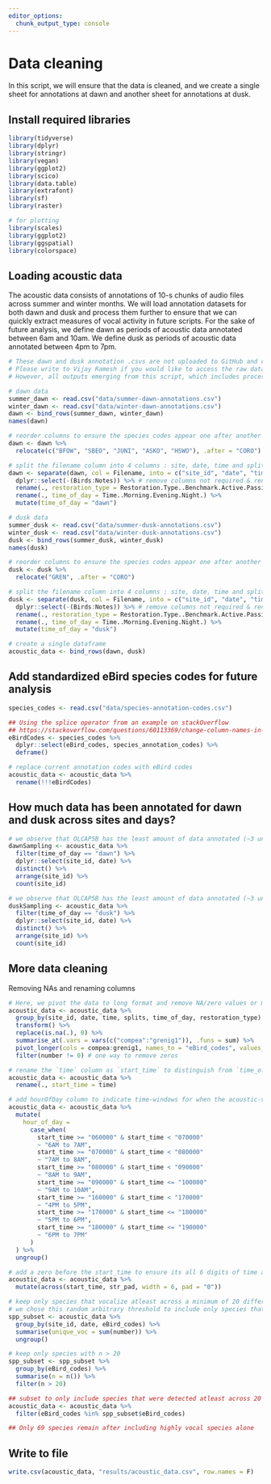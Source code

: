 ```yaml
---
editor_options: 
  chunk_output_type: console
---
```


# Data cleaning  

In this script, we will ensure that the data is cleaned, and we create a single sheet for annotations at dawn and another sheet for annotations at dusk.  

## Install required libraries  

```r
library(tidyverse)
library(dplyr)
library(stringr)
library(vegan)
library(ggplot2)
library(scico)
library(data.table)
library(extrafont)
library(sf)
library(raster)

# for plotting
library(scales)
library(ggplot2)
library(ggspatial)
library(colorspace)
```

## Loading acoustic data  

The acoustic data consists of annotations of 10-s chunks of audio files across summer and winter months. We will load annotation datasets for both dawn and dusk and process them further to ensure that we can quickly extract measures of vocal activity in future scripts. For the sake of future analysis, we define dawn as periods of acoustic data annotated between 6am and 10am. We define dusk as periods of acoustic data annotated between 4pm to 7pm.    

```r
# These dawn and dusk annotation .csvs are not uploaded to GitHub and can be provided upon request
# Please write to Vijay Ramesh if you would like to access the raw data - vr292@cornell.edu)
# However, all outputs emerging from this script, which includes processed annotations are public and can be used for analysis

# dawn data
summer_dawn <- read.csv("data/summer-dawn-annotations.csv")
winter_dawn <- read.csv("data/winter-dawn-annotations.csv")
dawn <- bind_rows(summer_dawn, winter_dawn)
names(dawn)

# reorder columns to ensure the species codes appear one after another
dawn <- dawn %>%
  relocate(c("BFOW", "SBEO", "JUNI", "ASKO", "HSWO"), .after = "CORO")

# split the filename column into 4 columns : site, date, time and splits
dawn <- separate(dawn, col = Filename, into = c("site_id", "date", "time", "splits"), sep = "_") %>%
  dplyr::select(-(Birds:Notes)) %>% # remove columns not required & rename
  rename(., restoration_type = Restoration.Type..Benchmark.Active.Passive.) %>%
  rename(., time_of_day = Time..Morning.Evening.Night.) %>%
  mutate(time_of_day = "dawn")

# dusk data
summer_dusk <- read.csv("data/summer-dusk-annotations.csv")
winter_dusk <- read.csv("data/winter-dusk-annotations.csv")
dusk <- bind_rows(summer_dusk, winter_dusk)
names(dusk)

# reorder columns to ensure the species codes appear one after another
dusk <- dusk %>%
  relocate("GREN", .after = "CORO")

# split the filename column into 4 columns : site, date, time and splits
dusk <- separate(dusk, col = Filename, into = c("site_id", "date", "time", "splits"), sep = "_") %>%
  dplyr::select(-(Birds:Notes)) %>% # remove columns not required & rename
  rename(., restoration_type = Restoration.Type..Benchmark.Active.Passive.) %>%
  rename(., time_of_day = Time..Morning.Evening.Night.) %>%
  mutate(time_of_day = "dusk")

# create a single dataframe
acoustic_data <- bind_rows(dawn, dusk)
```

## Add standardized eBird species codes for future analysis
```r
species_codes <- read.csv("data/species-annotation-codes.csv")

## Using the splice operator from an example on stackOverflow
## https://stackoverflow.com/questions/60113369/change-column-names-in-dataframe-based-on-matching-to-another-dataframe-by-dplyr
eBirdCodes <- species_codes %>%
  dplyr::select(eBird_codes, species_annotation_codes) %>%
  deframe()

# replace current annotation codes with eBird codes
acoustic_data <- acoustic_data %>%
  rename(!!!eBirdCodes)
```

## How much data has been annotated for dawn and dusk across sites and days?
```r
# we observe that OLCAP5B has the least amount of data annotated (~3 unique days/visits) at dawn
dawnSampling <- acoustic_data %>%
  filter(time_of_day == "dawn") %>%
  dplyr::select(site_id, date) %>%
  distinct() %>%
  arrange(site_id) %>%
  count(site_id)

# we observe that OLCAP5B has the least amount of data annotated (~3 unique visits)
duskSampling <- acoustic_data %>%
  filter(time_of_day == "dusk") %>%
  dplyr::select(site_id, date) %>%
  distinct() %>%
  arrange(site_id) %>%
  count(site_id)
```

## More data cleaning

Removing NAs and renaming columns
```r
# Here, we pivot the data to long format and remove NA/zero values or missing data
acoustic_data <- acoustic_data %>%
  group_by(site_id, date, time, splits, time_of_day, restoration_type) %>%
  transform() %>%
  replace(is.na(.), 0) %>%
  summarise_at(.vars = vars(c("compea":"grenig1")), .funs = sum) %>%
  pivot_longer(cols = compea:grenig1, names_to = "eBird_codes", values_to = "number") %>%
  filter(number != 0) # one way to remove zeros

# rename the `time` column as `start_time` to distinguish from `time_of_day`
acoustic_data <- acoustic_data %>%
  rename(., start_time = time)

# add hourOfDay column to indicate time-windows for when the acoustic-visit was started
acoustic_data <- acoustic_data %>%
  mutate(
    hour_of_day =
      case_when(
        start_time >= "060000" & start_time < "070000"
        ~ "6AM to 7AM",
        start_time >= "070000" & start_time < "080000"
        ~ "7AM to 8AM",
        start_time >= "080000" & start_time < "090000"
        ~ "8AM to 9AM",
        start_time >= "090000" & start_time <= "100000"
        ~ "9AM to 10AM",
        start_time >= "160000" & start_time < "170000"
        ~ "4PM to 5PM",
        start_time >= "170000" & start_time <= "180000"
        ~ "5PM to 6PM",
        start_time >= "180000" & start_time <= "190000"
        ~ "6PM to 7PM"
      )
  ) %>%
  ungroup()

# add a zero before the start_time to ensure its all 6 digits of time atleast
acoustic_data <- acoustic_data %>%
  mutate(across(start_time, str_pad, width = 6, pad = "0"))

# keep only species that vocalize atleast across a minimum of 20 different/unique dates and times
# we chose this random arbitrary threshold to include only species that are highly vocal and can be used for comparative analyses
spp_subset <- acoustic_data %>%
  group_by(site_id, date, eBird_codes) %>%
  summarise(unique_voc = sum(number)) %>%
  ungroup()

# keep only species with n > 20
spp_subset <- spp_subset %>%
  group_by(eBird_codes) %>%
  summarise(n = n()) %>%
  filter(n > 20)

## subset to only include species that were detected atleast across 20 unique data/time combinations
acoustic_data <- acoustic_data %>%
  filter(eBird_codes %in% spp_subset$eBird_codes)

## Only 69 species remain after including highly vocal species alone
```

## Write to file
```r
write.csv(acoustic_data, "results/acoustic_data.csv", row.names = F)
```
